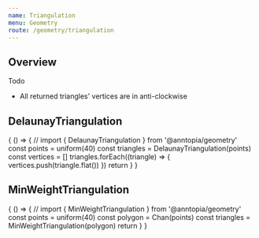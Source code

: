 ```yaml
---
name: Triangulation
menu: Geometry
route: /geometry/triangulation
---
```



## Overview

Todo

* All returned triangles' vertices are in anti-clockwise

## DelaunayTriangulation

<Playground>
  {
    () => {
      // import { DelaunayTriangulation } from '@anntopia/geometry'
      const points = uniform(40)
      const triangles = DelaunayTriangulation(points)
      const vertices = []
      triangles.forEach((triangle) => {
        vertices.push(triangle.flat())
      })
      return  <Canvas points={points} polygons={vertices}/>
    }
  }
</Playground>

## MinWeightTriangulation

<Playground>
  {
    () => {
      // import { MinWeightTriangulation } from '@anntopia/geometry'
      const points = uniform(40)
      const polygon = Chan(points)
      const triangles = MinWeightTriangulation(polygon)
      return  <Canvas points={polygon} polygons={triangles}/>
    }
  }
</Playground>